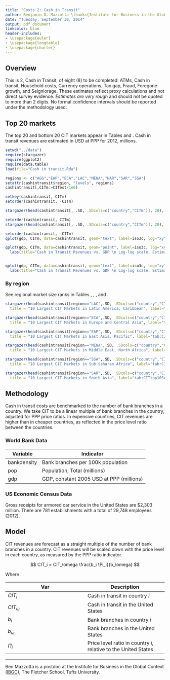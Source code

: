 ```yaml
---
title: "Costs 2: Cash in Transit"
author: Benjamin D. Mazzotta \thanks{Institute for Business in the Global Context (IBGC), The Fletcher School, Tufts University. 160 Packard Ave, Medford MA 02155.}
date: "Tuesday, September 30, 2014"
output: pdf_document
linkcolor: blue
header-includes:
- \usepackage{euler}
- \usepackage{longtable}
- \usepackage{charter}
---
```



## Overview

This is \S2, Cash in Transit, of eight (8) to be completed: ATMs,  Cash in transit,  Household costs,  Currency operations, Tax gap, Fraud, Foregone growth, and Seigniorage. These estimates reflect proxy calculations and not direct survey evidence.  *Estimates are very rough* and should not be quoted to more than 2 digits. No formal confidence intervals should be reported under the methodology used.

## Top 20 markets

The top 20 and bottom 20 CIT markets appear in Tables \ref{tab:CITtop20} and \ref{tab:CITbottom20}. Cash in transit revenues are estimated in USD at PPP for 2012, millions.

```r
setwd("../data")
require(stargazer)
require(ggplot2)
require(data.table)
load(file="Cash in transit.Rda")

regions <- c("AGG","EAP","ECA","LAC","MENA","NAR","SAR","SSA")
setattr(cashintransit$region, "levels", regions)
cashintransit[,CITm:=CITest/1e6]

setkey(cashintransit, CITm)
setorder(cashintransit, -CITm)


```

```r

stargazer(head(cashintransit[, .SD, .SDcols=c("country","CITm")], 20), title = "20 Largest CIT Markets", label="tab:CITtop20", header = F, summary=F, digits=0, table.placement = "hp", notes="\\footnotesize\\emph{CITm}: National cost of cash in transit (USD millions)")

setorder(cashintransit, CITm)
stargazer(head(cashintransit[, .SD, .SDcols=c("country","CITm")], 20), title = "20 Smallest CIT Markets",label="tab:CITbottom20",  header = F, summary=F, digits=1, table.placement="hp", notes="\\footnotesize\\emph{CITm}: National cost of cash in transit (USD millions)")

setorder(cashintransit, -CITm)
qplot(gdp, CITm, data=cashintransit, geom="text", label=iso3c, log="xy") + labs(title="Cash in Transit Revenues vs. GDP \n Log-log scale. Estimates by Author's Calculations.", x="GDP at PPP", y="Estimated CIT revenues in USD at PPP, 2012")

qplot(gdp, CITm, data=cashintransit, geom="point", label=iso3c, log="xy", colour=region) +geom_point(size=3)+ scale_colour_brewer(palette="Set1")+
  labs(title="Cash in Transit Revenues vs. GDP \n Log-log scale. Estimates by Author's Calculations.", x="GDP at PPP", y="Estimated CIT revenues in USD at PPP, 2012")


qplot(gdp, CITm, data=cashintransit, geom="text", label=iso3c, log="xy") +facet_wrap(~region)+ scale_colour_brewer(palette="Set1")+
  labs(title="Cash in Transit Revenues vs. GDP \n Log-log scale. Estimates by Author's Calculations.", x="GDP at PPP", y="Estimated CIT revenues in USD at PPP, 2012")

```


### By region

See regional market size ranks in Tables \ref{tab:CITtop10LAC}, \ref{tab:CITtop10EAP}, \ref{tab:CITtop10MENA}, \ref{tab:CITtop10SSA} and \ref{tab:CITtop10SAs}.

```r

stargazer(head(cashintransit[region=="LAC",.SD, .SDcols=c("country","CITm")], 10),
  title = "10 Largest CIT Markets in Latin America, Caribbean", label="tab:CITtop10LAC", header = F, summary=F, digits=0, table.placement = "hp", notes="\\footnotesize\\emph{CITm}: National cost of cash in transit (USD millions)")

stargazer(head(cashintransit[region=="ECA",.SD, .SDcols=c("country","CITm")], 10),
  title = "10 Largest CIT Markets in Europe and Central Asia", label="tab:CITtop10ECA", header = F, summary=F, digits=0, table.placement = "hp", notes="\\footnotesize\\emph{CITm}: National cost of cash in transit (USD millions)")

stargazer(head(cashintransit[region=="EAP",.SD, .SDcols=c("country","CITm")], 10),
  title = "10 Largest CIT Markets in East Asia, Pacific", label="tab:CITtop10EAP", header = F, summary=F, digits=0, table.placement = "p", notes="\\footnotesize\\emph{CITm}: National cost of cash in transit (USD millions)")

stargazer(head(cashintransit[region=="MENA",.SD, .SDcols=c("country","CITm")], 10),
  title = "10 Largest CIT Markets in Middle East, North Africa", label="tab:CITtop10MENA", header = F, summary=F, digits=0, table.placement = "hp", notes="\\footnotesize\\emph{CITm}: National cost of cash in transit (USD millions)")

stargazer(head(cashintransit[region=="SSA",.SD, .SDcols=c("country","CITm")], 10),
  title = "10 Largest CIT Markets in Sub-Saharan Africa", label="tab:CITtop10SSA", header = F, summary=F, digits=0, table.placement = "hp", notes="\\footnotesize\\emph{CITm}: National cost of cash in transit (USD millions)")

stargazer(head(cashintransit[region=="SAR",.SD, .SDcols=c("country","CITm")], 10),
  title = "10 Largest CIT Markets in South Asia", label="tab:CITtop10SAs", header = F, summary=F, digits=0, table.placement = "hp", notes="\\footnotesize\\emph{CITm}: National cost of cash in transit (USD millions)")

```



## Methodology

Cash in transit costs are benchmarked to the number of bank branches in a country. We take CIT to be a linear multiple of bank branches in the country, adjusted for PPP price ratios. In expensive countries, CIT revenues are higher than in cheaper countries, as reflected in the price level ratio between the countries.


### World Bank Data

Variable | Indicator 
--- | ---
bankdensity | Bank branches per 100k population
pop | Population, Total (millions)
gdp | GDP, constant 2005 USD at PPP (millions)

### US Economic Census Data

Gross receipts for armored car service in the United States are $2,303 million. There are 781 establishments with a total of 29,748 employees (2012).\footnote{United States Census Bureau. 2012. Economic Census: Industry Snapshots. Available at \url{http://thedataweb.rm.census.gov/TheDataWeb_HotReport2/econsnapshot/2012/snapshot.html?NAICS=561613}}

## Model

CIT revenues are forecast as a straight multiple of the number of bank branches in a country. CIT revenues will be scaled down with the price level in each country, as measured by the PPP ratio indicator.



$$ CIT_i = CIT_\omega \frac{b_i \Pi_i}{b_\omega} $$ 


Where 

Var | Description
--- | ---
$CIT_i$ | Cash in transit in country $i$
$CIT_\omega$ | Cash in transit in the United States
$b_i$ | Bank branches in country $i$
$b_\omega$ | Bank branches in the United States 
$\Pi_i$ | Price level ratio in country $i$, relative to the United States


---

\small Ben Mazzotta is a postdoc at the Institute for Business in the Global Context ([IBGC](http://fletcher.tufts.edu/IBGC)), The Fletcher School, Tufts University.
